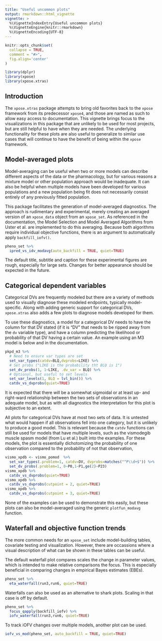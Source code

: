 ```yaml
---
title: "Useful uncommon plots"
output: rmarkdown::html_vignette
vignette: >
  %\VignetteIndexEntry{Useful uncommon plots}
  %\VignetteEngine{knitr::rmarkdown}
  %\VignetteEncoding{UTF-8}
---
```


```r
knitr::opts_chunk$set(
  collapse = TRUE,
  comment = "#>",
  fig.align='center'
)
```

```r
library(dplyr)
library(xpose)
library(xpose.xtras)
```

## Introduction

The `xpose.xtras` package attempts to bring old favorites back to the `xpose` framework from its predecessor `xpose4`, and those are named as such to allow easy access to documentation. This vignette brings focus to the visualizations in this package that are unlikely to be used for most projects, but are still helpful to have when they are needed. The underlying functionality for these plots are also useful to generalize to similar use cases that will continue to have the benefit of being within the `xpose` framework.

## Model-averaged plots

Model-averaging can be useful when two or more models can describe different aspects of the data or the pharmacology, but for various reasons a mixture model or other population approach would be inadequate. It can also be helpful when multiple models have been developed for various populations and a new population being fit does not necessarily consist entirely of any previously fitted population.

This package facilitates the generation of model-averaged diagnostics. The approach is rudimentary and experimental, merely creating an averaged version of an `xpose_data` object from an `xpose_set`. As referenced in the documentation, the Model Selection and Model Averaged Algorithms from Uster et al. are implemented to do this averaging. Because both algorithms require individual objective functions, there is an argument to automatically apply `backfill_iofv()`. 

```r
pheno_set %>%
  ipred_vs_idv_modavg(auto_backfill = TRUE, quiet=TRUE)
```

The default title, subtitle and caption for these experimental figures are rough, especially for large sets. Changes for better appearance should be expected in the future.

## Categorical dependent variables

Categorical DVs are frequently modeled but there are a variety of methods used to visually diagnose these modeled endpoints, typically model-specific. Along with adding generic support for categorical DVs, `xpose.xtras` also adds a few plots to diagnose models developed for them.

To use these diagnostics, a model for a categorical DV needs to have the column for that DV stated (if it is "DV" that needs to be ripped away from the `dv` variable type), and have a column predicting the likelihood or probability of that DV having a certain value. An example using an M3 model is below and in the documentation.

```r
pkpd_m3 %>%
  # Need to ensure var types are set
  set_var_types(catdv=BLQ,dvprobs=LIKE) %>%
  # Set probs ("LIKE is the probability tht BLQ is 1")
  set_dv_probs(1, 1~LIKE, .dv_var = BLQ) %>%
  # Optional, but useful to set levels
  set_var_levels(1, BLQ = lvl_bin()) %>%
  catdv_vs_dvprobs(quiet=TRUE)
```

It is expected that there will be a somewhat sigmoidal or at least up- and right-ward relationship between the two sets of observations in an adequate model, but as with all diagnostics the interpretation for this plot is subjective to an extent.

All plots for categorical DVs have at most two sets of data. It is untested what would happen if all observations fell into one category, but it is unlikely to produce a good model. This is relevant because the `catdv` functions can still be used for models that have multiple levels, such as the vismodegib muscle spasm model (from Lu et al.) built into the examples. For these models, the plot is essentially dichotomizing the probability of one observation compared to the probability of not that observation,


```r
vismo_xpdb <- vismo_pomod  %>%
  set_var_types(.problem=1, catdv=DV, dvprobs=matches("^P\\d+$")) %>%
  set_dv_probs(.problem=1, 0~P0,1~P1,ge(2)~P23)
vismo_xpdb %>%
  catdv_vs_dvprobs(quiet=TRUE)
vismo_xpdb %>%
  catdv_vs_dvprobs(cutpoint = 2, quiet=TRUE)
vismo_xpdb %>%
  catdv_vs_dvprobs(cutpoint = 3, quiet=TRUE)
```

None of the examples can be used to demonstrate this easily, but these plots can also be model-averaged using the generic `plotfun_modavg` function.

## Waterfall and objective function trends

The more common needs for an `xpose_set` include model-building tables, covariate testing and visualization. However, there are occassions where a visual description of what can be shown in these tables can be useful.

The default waterfall plot compares scales the change in parameter values, which is intended to make relative comparisons the focus. This is especially beneficial in comparing changes in empirical Bayes estimates (EBEs).

```r
pheno_set %>%
  eta_waterfall(run3,run6, quiet=TRUE)
```

Waterfalls can also be used as an alternative to shark plots. Scaling in that case is off by default.

```r
pheno_set %>%
  focus_qapply(backfill_iofv) %>%
  iofv_waterfall(run3,run6, quiet=TRUE)
```

To track iOFV changes over multiple models, another plot can be used.

```r
iofv_vs_mod(pheno_set, auto_backfill = TRUE, quiet=TRUE)
```
